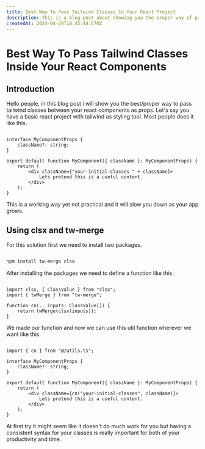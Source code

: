 ```yaml
---
title: Best Way To Pass Tailwind Classes In Your React Project
description: This is a blog post about showing you the proper way of passing tailwind classes inside your react components.
createdAt: 2024-04-29T18:45:44.570Z
---
```


# Best Way To Pass Tailwind Classes Inside Your React Components

## Introduction

Hello people, in this blog post i will show you the 
best/proper way to pass tailwind classes between your 
react components as props. Let's say you have a basic
react project with tailwind as styling tool. Most people
does it like this.

```tsx

interface MyComponentProps {
    className?: string;
}

export default function MyComponent({ className }: MyComponentProps) {
    return (
        <div className={"your-initial-classes " + className}>
            Lets pretend this is a useful content.
        </div>
    );
}

```

This is a working way yet not practical and it will slow you down as your app grows.

## Using clsx and tw-merge

For this solution first we need to install two packages.

```bash

npm install tw-merge clsx

```

After installing the packages we need to define a function like this.

```tsx

import clsx, { ClassValue } from "clsx";
import { twMerge } from "tw-merge";

function cn(...inputs: ClassValue[]) {
	return twMerge(clsx(inputs));
}

```

We made our function and now we can use this util function wherever we want like this.

```tsx

import { cn } from "@/utils.ts";

interface MyComponentProps {
    className?: string;
}

export default function MyComponent({ className }: MyComponentProps) {
    return (
        <div className={cn("your-initial-classes", className)}>
            Lets pretend this is a useful content.
        </div>
    );
}

```

At first try it might seem like it doesn't do much work 
for you but having a consistent syntax for your classes
is really important for both of your productivity and time.